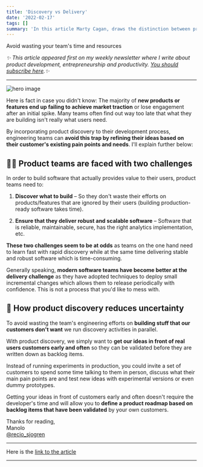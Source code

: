 ```yaml
---
title: 'Discovery vs Delivery'
date: '2022-02-17'
tags: []
summary: 'In this article Marty Cagan, draws the distinction between product delivery and product discovery.'
---
```


<p className="text-2xl tracking-tight">Avoid wasting your team's time and resources</p>

_✨ This article appeared first on my weekly newsletter where I write about product development, entrepreneurship and productivity. [You should subscribe here](https://www.getrevue.co/profile/recio_sjogren).✨_

---

![hero image](/static/images/discovery.png)

Here is fact in case you didn't know: The majority of **new products or features end up failing to achieve market traction** or lose engagement after an initial spike. Many teams often find out way too late that what they are building isn't really what users need.

By incorporating product discovery to their development process, engineering teams can **avoid this trap by refining their ideas based on their customer's existing pain points and needs**. I'll explain further below:

## 🤜🤛 Product teams are faced with two challenges

In order to build software that actually provides value to their users, product teams need to:

1. **Discover what to build** – So they don't waste their efforts on products/features that are ignored by their users (building production-ready software takes time).

2. **Ensure that they deliver robust and scalable software** – Software that is reliable, maintainable, secure, has the right analytics implementation, etc.

**These two challenges seem to be at odds** as teams on the one hand need to learn fast with rapid discovery while at the same time delivering stable and robust software which is time-consuming.

Generally speaking, **modern software teams have become better at the delivery challenge** as they have adopted techniques to deploy small incremental changes which allows them to release periodically with confidence. This is not a process that you'd like to mess with.

## 🧭 How product discovery reduces uncertainty

To avoid wasting the team's engineering efforts on **building stuff that our customers don't want** we run discovery activities in parallel.

With product discovery, we simply want to **get our ideas in front of real users customers early and often** so they can be validated before they are written down as backlog items.

Instead of running experiments in production, you could invite a set of customers to spend some time talking to them in person, discuss what their main pain points are and test new ideas with experimental versions or even dummy prototypes.

Getting your ideas in front of customers early and often doesn't require the developer's time and will allow you to **define a product roadmap based on backlog items that have been validated** by your own customers.

Thanks for reading,  
Manolo  
[@recio_sjogren](https://twitter.com/recio_sjogren)

---

Here is the [link to the article](https://svpg.com/discovery-vs-delivery/)

---
